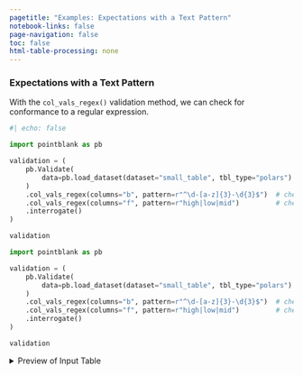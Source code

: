 ```yaml
---
pagetitle: "Examples: Expectations with a Text Pattern"
notebook-links: false
page-navigation: false
toc: false
html-table-processing: none
---
```


### Expectations with a Text Pattern

With the `col_vals_regex()` validation method, we can check for conformance to a regular expression.

```python
#| echo: false

import pointblank as pb

validation = (
    pb.Validate(
        data=pb.load_dataset(dataset="small_table", tbl_type="polars")
    )
    .col_vals_regex(columns="b", pattern=r"^\d-[a-z]{3}-\d{3}$")  # check pattern in 'b'
    .col_vals_regex(columns="f", pattern=r"high|low|mid")         # check pattern in 'f'
    .interrogate()
)

validation
```

```python
import pointblank as pb

validation = (
    pb.Validate(
        data=pb.load_dataset(dataset="small_table", tbl_type="polars")
    )
    .col_vals_regex(columns="b", pattern=r"^\d-[a-z]{3}-\d{3}$")  # check pattern in 'b'
    .col_vals_regex(columns="f", pattern=r"high|low|mid")         # check pattern in 'f'
    .interrogate()
)

validation
```

<details>
<summary>Preview of Input Table</summary>

```python
# | echo: false
pb.preview(pb.load_dataset(dataset="small_table", tbl_type="polars"), n_head=20, n_tail=20)
```

</details>
